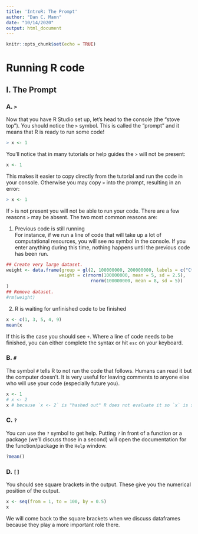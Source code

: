 ---
title: 'IntroR: The Prompt'
author: "Dan C. Mann"
date: "10/14/2020"
output: html_document
---

```{r setup, include=FALSE}
knitr::opts_chunk$set(echo = TRUE)
```

# Running R code

## I. The Prompt

### A. `>`

Now that you have R Studio set up, let's head to the console (the "stove top"). You should notice the `>` symbol. This is called the "prompt" and it means that R is ready to run some code!

```{r eval=FALSE, error=TRUE}
> x <- 1
```

You'll notice that in many tutorials or help guides the `>` will not be present:

```{r}
x <- 1
```

This makes it easier to copy directly from the tutorial and run the code in your console. Otherwise you may copy `>` into the prompt, resulting in an error:

```{r error=TRUE}
> x <- 1
```

If `>` is not present you will not be able to run your code. There are a few reasons `>` may be absent. The two most common reasons are:

1.  Previous code is still running\
    For instance, if we run a line of code that will take up a lot of computational resources, you will see no symbol in the console. If you enter anything during this time, nothing happens until the previous code has been run.

```{r}
## Create very large dataset. 
weight <- data.frame(group = gl(2, 100000000, 200000000, labels = c("Ctl","Trt")),
                    weight = c(rnorm(100000000, mean = 5, sd = 2.5),
                                rnorm(100000000, mean = 8, sd = 5))
)
## Remove dataset. 
#rm(weight)
```

2.  R is waiting for unfinished code to be finished\

```{r error = T}
x <- c(1, 3, 5, 4, 9)
mean(x
```

If this is the case you should see `+`. Where a line of code needs to be finished, you can either complete the syntax or hit `esc` on your keyboard.

### B. `#`

The symbol `#` tells R to not run the code that follows. Humans can read it but the computer doesn't. It is very useful for leaving comments to anyone else who will use your code (especially future you).

```{r}
x <- 1
# x <- 2
x # because `x <- 2` is "hashed out" R does not evaluate it so `x` is still 1. 

```

### C. `?`

You can use the `?` symbol to get help. Putting `?` in front of a function or a package (we'll discuss those in a second) will open the documentation for the function/package in the `Help` window.

```{r eval=FALSE}
?mean()

```

### D. `[]`

You should see square brackets in the output. These give you the numerical position of the output.

```{r}
x <- seq(from = 1, to = 100, by = 0.5)
x
```

We will come back to the square brackets when we discuss dataframes because they play a more important role there.
